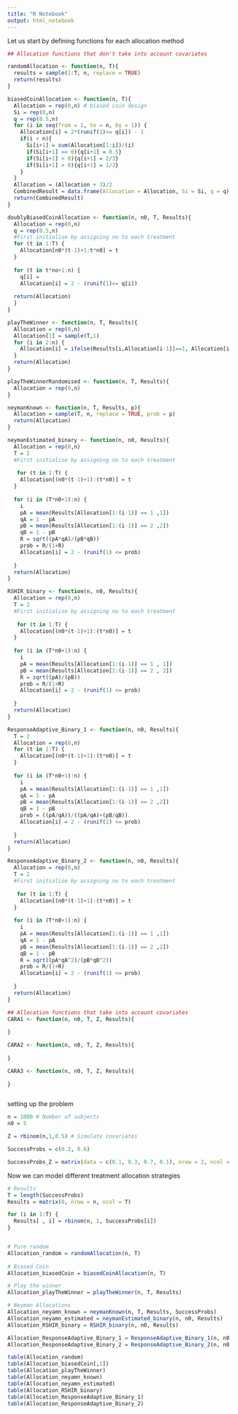 ```yaml
---
title: "R Notebook"
output: html_notebook
---
```


Let us start by defining functions for each allocation method

```r

## Allocation functions that don't take into account covariates

randomAllocation <- function(n, T){
  results = sample(1:T, n, replace = TRUE)
  return(results)
}

biasedCoinAllocation <- function(n, T){
  Allocation = rep(0,n) # biased coin design
  Si = rep(0,n)
  q = rep(0.5,n)
  for (i in seq(from = 1, to = n, by = 1)) {
    Allocation[i] = 2*(runif(1)<= q[i]) - 1
    if(i < n){
      Si[i+1] = sum(Allocation[1:i])/(i)
      if(Si[i+1] == 0){q[i+1] = 0.5}
      if(Si[i+1] < 0){q[i+1] = 2/3}
      if(Si[i+1] > 0){q[i+1] = 1/3}
    }
  }
  Allocation = (Allocation + 3)/2
  CombinedResult = data.frame(Allocation = Allocation, Si = Si, q = q)
  return(CombinedResult)
}

doublyBiasedCoinAllocation <- function(n, n0, T, Results){
  Allocation = rep(0,n) 
  q = rep(0.5,n) 
  #First initialise by assigning no to each treatment
  for (t in 1:T) {
    Allocation[n0*(t-1)+1:t*n0] = t
  }
  
  for (t in t*no+1:n) {
    q[i] = 
    Allocation[i] = 2 - (runif(1)<= q[i])
  
  return(Allocation)
  }
}

playTheWinner <- function(n, T, Results){
  Allocation = rep(0,n)
  Allocation[1] = sample(T,1)
  for (i in 2:n) {
    Allocation[i] = ifelse(Results[i,Allocation[i-1]]==1, Allocation[i-1], sample(T,1))
  }
  return(Allocation)
}

playTheWinnerRandomised <- function(n, T, Results){
  Allocation = rep(0,n)
}

neymanKnown <- function(n, T, Results, p){
  Allocation = sample(T, n, replace = TRUE, prob = p)
  return(Allocation)
}

neymanEstimated_binary <- function(n, n0, Results){
  Allocation = rep(0,n)
  T = 2
  #First initialise by assigning no to each treatment
  
   for (t in 1:T) {
    Allocation[(n0*(t-1)+1):(t*n0)] = t
  }
  
  for (i in (T*n0+1):n) {
    i
    pA = mean(Results[Allocation[1:(i-1)] == 1 ,1])
    qA = 1 - pA
    pB = mean(Results[Allocation[1:(i-1)] == 2 ,2])
    qB = 1 - pB
    R = sqrt((pA*qA)/(pB*qB))
    prob = R/(1+R)
    Allocation[i] = 2 - (runif(1) <= prob)
  
  }
  return(Allocation)
}

RSHIR_binary <- function(n, n0, Results){
  Allocation = rep(0,n)
  T = 2
  #First initialise by assigning no to each treatment
  
   for (t in 1:T) {
    Allocation[(n0*(t-1)+1):(t*n0)] = t
  }
  
  for (i in (T*n0+1):n) {
    i
    pA = mean(Results[Allocation[1:(i-1)] == 1 , 1])
    pB = mean(Results[Allocation[1:(i-1)] == 2 , 2])
    R = sqrt((pA)/(pB))
    prob = R/(1+R)
    Allocation[i] = 2 - (runif(1) <= prob)
  
  }
  return(Allocation)
}

ResponseAdaptive_Binary_1 <- function(n, n0, Results){
  T = 2
  Allocation = rep(0,n)
  for (t in 1:T) {
    Allocation[(n0*(t-1)+1):(t*n0)] = t
  }
  
  for (i in (T*n0+1):n) {
    i
    pA = mean(Results[Allocation[1:(i-1)] == 1 ,1])
    qA = 1 - pA
    pB = mean(Results[Allocation[1:(i-1)] == 2 ,2])
    qB = 1 - pB
    prob = ((pA/qA))/((pA/qA)+(pB/qB))
    Allocation[i] = 2 - (runif(1) <= prob)
  
  }
  return(Allocation)
}

ResponseAdaptive_Binary_2 <- function(n, n0, Results){
  Allocation = rep(0,n)
  T = 2
  #First initialise by assigning no to each treatment
  
   for (t in 1:T) {
    Allocation[(n0*(t-1)+1):(t*n0)] = t
  }
  
  for (i in (T*n0+1):n) {
    i
    pA = mean(Results[Allocation[1:(i-1)] == 1 ,1])
    qA = 1 - pA
    pB = mean(Results[Allocation[1:(i-1)] == 2 ,2])
    qB = 1 - pB
    R = sqrt((pA*qA^2)/(pB*qB^2))
    prob = R/(1+R)
    Allocation[i] = 2 - (runif(1) <= prob)
  
  }
  return(Allocation)
}
```

```r

## Allocation functions that take into account covariates
CARA1 <- function(n, n0, T, Z, Results){
  
}

CARA2 <- function(n, n0, T, Z, Results){
  
}

CARA3 <- function(n, n0, T, Z, Results){
  
}



```

setting up the problem

```r
n = 1000 # Number of subjects
n0 = 5

Z = rbinom(n,1,0.5) # Simulate covariates

SuccessProbs = c(0.2, 0.6)

SuccessProbs_Z = matrix(data = c(0.1, 0.3, 0.7, 0.1), nrow = 2, ncol = 2)
```

Now we can model different treatment allocation strategies

```r
# Results
T = length(SuccessProbs)
Results = matrix(0, nrow = n, ncol = T)

for (i in 1:T) {
  Results[ , i] = rbinom(n, 1, SuccessProbs[i]) 
}


# Pure random
Allocation_random = randomAllocation(n, T)
  
# Biased Coin
Allocation_biasedCoin = biasedCoinAllocation(n, T)

```

```r
# Play the winner
Allocation_playTheWinner = playTheWinner(n, T, Results)

# Neyman Allocations
Allocation_neyamn_known = neymanKnown(n, T, Results, SuccessProbs)
Allocation_neyamn_estimated = neymanEstimated_binary(n, n0, Results)
Allocation_RSHIR_binary = RSHIR_binary(n, n0, Results)

Allocation_ResponseAdaptive_Binary_1 = ResponseAdaptive_Binary_1(n, n0, Results)
Allocation_ResponseAdaptive_Binary_2 = ResponseAdaptive_Binary_2(n, n0, Results)
```

```r
table(Allocation_random)
table(Allocation_biasedCoin[,1])
table(Allocation_playTheWinner)
table(Allocation_neyamn_known)
table(Allocation_neyamn_estimated)
table(Allocation_RSHIR_binary)
table(Allocation_ResponseAdaptive_Binary_1)
table(Allocation_ResponseAdaptive_Binary_2)
```
